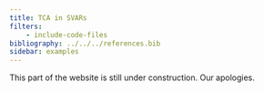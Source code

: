 ```yaml
---
title: TCA in SVARs
filters: 
    - include-code-files
bibliography: ../../../references.bib
sidebar: examples
---
```


This part of the website is still under construction. Our apologies. 

